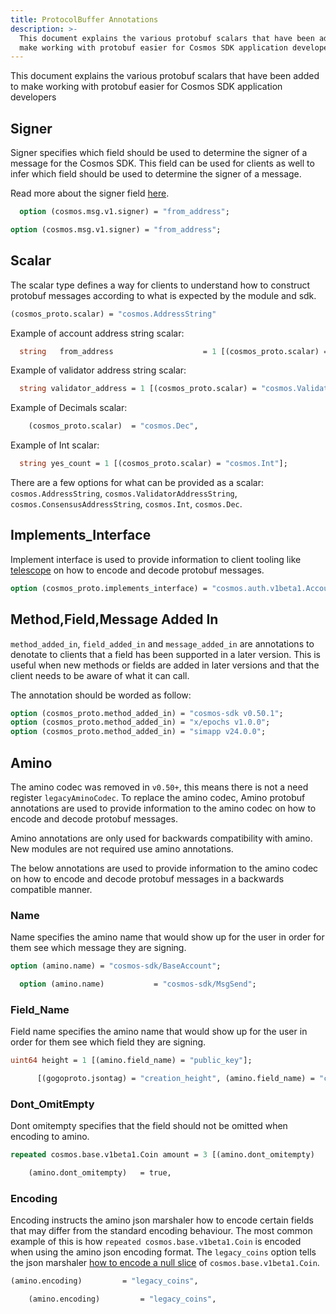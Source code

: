 ```yaml
---
title: ProtocolBuffer Annotations
description: >-
  This document explains the various protobuf scalars that have been added to
  make working with protobuf easier for Cosmos SDK application developers
---
```


This document explains the various protobuf scalars that have been added to make working with protobuf easier for Cosmos SDK application developers

## Signer

Signer specifies which field should be used to determine the signer of a message for the Cosmos SDK. This field can be used for clients as well to infer which field should be used to determine the signer of a message.

Read more about the signer field [here](/docs/sdk/v0.53/documentation/module-system/messages-and-queries).

```protobuf
  option (cosmos.msg.v1.signer) = "from_address";
```

```proto
option (cosmos.msg.v1.signer) = "from_address";
```

## Scalar

The scalar type defines a way for clients to understand how to construct protobuf messages according to what is expected by the module and sdk.

```proto
(cosmos_proto.scalar) = "cosmos.AddressString"
```

Example of account address string scalar:

```proto
  string   from_address                    = 1 [(cosmos_proto.scalar) = "cosmos.AddressString"];
```

Example of validator address string scalar:

```proto
  string validator_address = 1 [(cosmos_proto.scalar) = "cosmos.ValidatorAddressString"];
```

Example of Decimals scalar:

```proto
    (cosmos_proto.scalar)  = "cosmos.Dec",
```

Example of Int scalar:

```proto
  string yes_count = 1 [(cosmos_proto.scalar) = "cosmos.Int"];
```

There are a few options for what can be provided as a scalar: `cosmos.AddressString`, `cosmos.ValidatorAddressString`, `cosmos.ConsensusAddressString`, `cosmos.Int`, `cosmos.Dec`.

## Implements\_Interface

Implement interface is used to provide information to client tooling like [telescope](https://github.com/cosmology-tech/telescope) on how to encode and decode protobuf messages.

```proto
option (cosmos_proto.implements_interface) = "cosmos.auth.v1beta1.AccountI";
```

## Method,Field,Message Added In

`method_added_in`, `field_added_in` and `message_added_in` are annotations to denotate to clients that a field has been supported in a later version. This is useful when new methods or fields are added in later versions and that the client needs to be aware of what it can call.

The annotation should be worded as follow:

```proto
option (cosmos_proto.method_added_in) = "cosmos-sdk v0.50.1";
option (cosmos_proto.method_added_in) = "x/epochs v1.0.0";
option (cosmos_proto.method_added_in) = "simapp v24.0.0";
```

## Amino

The amino codec was removed in `v0.50+`, this means there is not a need register `legacyAminoCodec`. To replace the amino codec, Amino protobuf annotations are used to provide information to the amino codec on how to encode and decode protobuf messages.

<Note>
Amino annotations are only used for backwards compatibility with amino. New modules are not required use amino annotations.
</Note>

The below annotations are used to provide information to the amino codec on how to encode and decode protobuf messages in a backwards compatible manner.

### Name

Name specifies the amino name that would show up for the user in order for them see which message they are signing.

```proto
option (amino.name) = "cosmos-sdk/BaseAccount";
```

```proto
  option (amino.name)           = "cosmos-sdk/MsgSend";
```

### Field\_Name

Field name specifies the amino name that would show up for the user in order for them see which field they are signing.

```proto
uint64 height = 1 [(amino.field_name) = "public_key"];
```

```proto
      [(gogoproto.jsontag) = "creation_height", (amino.field_name) = "creation_height", (amino.dont_omitempty) = true];
```

### Dont\_OmitEmpty

Dont omitempty specifies that the field should not be omitted when encoding to amino.

```proto
repeated cosmos.base.v1beta1.Coin amount = 3 [(amino.dont_omitempty)   = true];
```

```proto
    (amino.dont_omitempty)   = true,
```

### Encoding

Encoding instructs the amino json marshaler how to encode certain fields that may differ from the standard encoding behaviour. The most common example of this is how `repeated cosmos.base.v1beta1.Coin` is encoded when using the amino json encoding format. The `legacy_coins` option tells the json marshaler [how to encode a null slice](https://github.com/cosmos/cosmos-sdk/blob/e8f28bf5db18b8d6b7e0d94b542ce4cf48fed9d6/x/tx/signing/aminojson/json_marshal.go#L65) of `cosmos.base.v1beta1.Coin`.

```proto
(amino.encoding)         = "legacy_coins",
```

```proto
    (amino.encoding)         = "legacy_coins",
```
